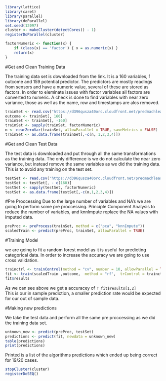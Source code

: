 ```r
library(lattice)
library(caret)
library(parallel)
library(doParallel)
set.seed(12097)
cluster <- makeCluster(detectCores() - 1) 
registerDoParallel(cluster)

factorNumeric <- function(x) {
    if (class(x) == 'factor') { x = as.numeric(x) }
    return(x)
}
```


#Get and Clean Training Data

The training data set is downloaded from the link. It is a 160 variables, 1 outcome and 159 potential predictor. The predictors are mostly readings from sensors and have a numeric value, several of these are stored as factors. In order to eleminate issues with factor variables all factors are converted to numeric. A check is done to find variables with near zero variance, those as well as the name, row and timestamps are alos removed. 

```r
trainSet <- read.csv("https://d396qusza40orc.cloudfront.net/predmachlearn/pml-training.csv")
outcome <- trainSet[, 160]
trainSet <- trainSet[, -160]
trainSet <- sapply(trainSet, factorNumeric)
n <- nearZeroVar(trainSet, allowParallel = TRUE, saveMetrics = FALSE)
trainSet <- as.data.frame(trainSet[,-c(n, 1,2,3,4)])

```


#Get and Clean Test Data

The test data is downloaded and put through all the same transformations as the training data. The only difference is we do not calculate the near zero variance, but instead remove the same variables as we did the training data. This is to avoid any training on the test set.

```r
testSet <- read.csv("https://d396qusza40orc.cloudfront.net/predmachlearn/pml-testing.csv")
testSet <- testSet[, - c(160)]
testSet <- sapply(testSet, factorNumeric)
testSet <- as.data.frame(testSet[,-c(n,1,2,3,4)])

```


#Pre Proccessing
Due to the large number of variables and NA's we are going to perform some pre proccessing. Principle Component Analysis to reduce the number of variables, and knnImpute replace the NA values with imputed data.  

```r
preProc <- preProcess(trainSet, method = c("pca", "knnImpute"))
scaledTrain <- predict(preProc, trainSet, allowParallel = TRUE)
```


#Training Model

we are going to fit a random forest model as it is useful for predicting categorical data. In order to increase the accuracy we are going to use cross validation.

```r
trainctrl <- trainControl(method = "cv", number = 10, allowParallel = TRUE)
fit <- train(scaledTrain ,outcome,  method = "rf",  trControl = trainctrl)
fit$results
```

As we can see above we get a accuracey of `r fit$results[1,2] `  
This is our in sample prediction, a smaller prediction rate would be expected for our out of sample data.


#Making new predictions

We take the test data and  perform all the same pre proccessing as we did the training data set.  
```r
unknown_new <- predict(preProc, testSet)
predictions <- predict(fit, newdata = unknown_new)
table(predictions)
print(predictions)
```
Printed is a list of the algorithms predictions which ended up being correct for 19/20 cases.

```r
stopCluster(cluster)
registerDoSEQ()
```


